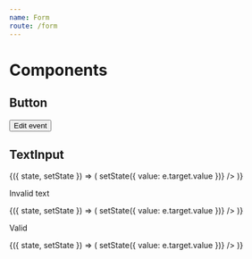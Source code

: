 ```yaml
---
name: Form
route: /form
---
```



# Components

## Button


<Playground>
  <Button>Edit event</Button>
</Playground>

## TextInput


<Playground>
  <State initial={{ value: "" }}>
    {({ state, setState }) => (
      <TextInput
        id="test"
        label="Band Name"
        value={state.value}
        onChange={e => setState({ value: e.target.value })}
      />
    )}
  </State>
</Playground>

Invalid text

<Playground>
  <State initial={{ value: "" }}>
    {({ state, setState }) => (
      <TextInput
        id="test"
        label="Band Name"
        error="Please enter the name of the band"
        validate
        valid={false}
        value={state.value}
        onChange={e => setState({ value: e.target.value })}
      />
    )}
  </State>
</Playground>

Valid

<Playground>
  <State initial={{ value: "" }}>
    {({ state, setState }) => (
      <TextInput
        id="test"
        label="Band Name"
        validate
        valid={true}
        value={state.value}
        onChange={e => setState({ value: e.target.value })}
      />
    )}
  </State>
</Playground>

